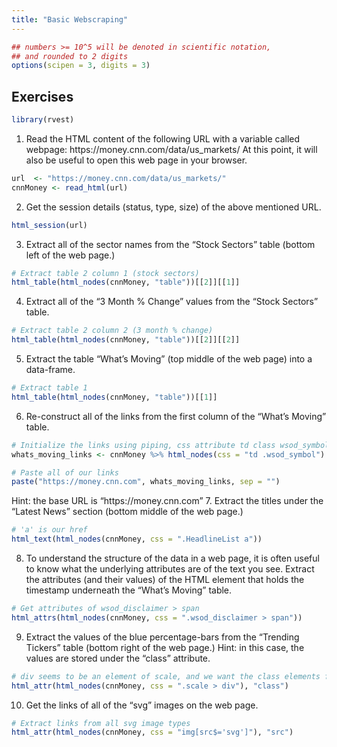 ```yaml
---
title: "Basic Webscraping"
---
```


<style type="text/css">
.table {

    width: 80%;
    margin-left:10%; 
    margin-right:10%;
}
</style>
```r
## numbers >= 10^5 will be denoted in scientific notation,
## and rounded to 2 digits
options(scipen = 3, digits = 3)
```



## Exercises

```r
library(rvest)
```

1. Read the HTML content of the following URL with a variable called webpage: https://money.cnn.com/data/us_markets/ At this point, it will also be useful to open this web page in your browser.

```r
url  <- "https://money.cnn.com/data/us_markets/"
cnnMoney <- read_html(url)
```

2. Get the session details (status, type, size) of the above mentioned URL.

```r
html_session(url)
```

3. Extract all of the sector names from the “Stock Sectors” table (bottom left of the web page.)

```r
# Extract table 2 column 1 (stock sectors)
html_table(html_nodes(cnnMoney, "table"))[[2]][[1]]
```

4. Extract all of the “3 Month % Change” values from the “Stock Sectors” table.

```r
# Extract table 2 column 2 (3 month % change)
html_table(html_nodes(cnnMoney, "table"))[[2]][[2]]
``` 

5. Extract the table “What’s Moving” (top middle of the web page) into a data-frame.

```r
# Extract table 1
html_table(html_nodes(cnnMoney, "table"))[[1]]
```
6. Re-construct all of the links from the first column of the “What’s Moving” table.

```r
# Initialize the links using piping, css attribute td class wsod_symbol
whats_moving_links <- cnnMoney %>% html_nodes(css = "td .wsod_symbol") %>% html_attr("href")

# Paste all of our links
paste("https://money.cnn.com", whats_moving_links, sep = "")
```


Hint: the base URL is “https://money.cnn.com”
7. Extract the titles under the “Latest News” section (bottom middle of the web page.)

```r
# 'a' is our href
html_text(html_nodes(cnnMoney, css = ".HeadlineList a"))
```

8. To understand the structure of the data in a web page, it is often useful to know what the underlying attributes are of the text you see.
Extract the attributes (and their values) of the HTML element that holds the timestamp underneath the “What’s Moving” table.

```r
# Get attributes of wsod_disclaimer > span
html_attrs(html_nodes(cnnMoney, css = ".wsod_disclaimer > span"))
```

9. Extract the values of the blue percentage-bars from the “Trending Tickers” table (bottom right of the web page.)
Hint: in this case, the values are stored under the “class” attribute.

```r
# div seems to be an element of scale, and we want the class elements from div
html_attr(html_nodes(cnnMoney, css = ".scale > div"), "class")
```

10. Get the links of all of the “svg” images on the web page.

```r
# Extract links from all svg image types
html_attr(html_nodes(cnnMoney, css = "img[src$='svg']"), "src") 
```

